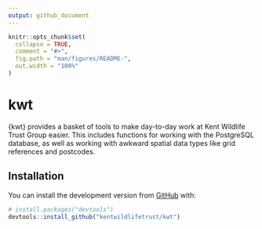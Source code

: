 ```yaml
---
output: github_document
---
```


<!-- README.md is generated from README.Rmd. Please edit that file -->

```r
knitr::opts_chunk$set(
  collapse = TRUE,
  comment = "#>",
  fig.path = "man/figures/README-",
  out.width = "100%"
)
```

# kwt

<!-- badges: start -->

<!-- badges: end -->

{kwt} provides a basket of tools to make day-to-day work at Kent Wildlife Trust Group easier. This includes functions for working with the PostgreSQL database, as well as working with awkward spatial data types like grid references and postcodes.

## Installation

You can install the development version from [GitHub](https://github.com/) with:

``` r
# install.packages("devtools")
devtools::install_github("kentwildlifetrust/kwt")
```
